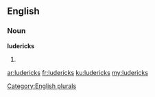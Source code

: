 ==English==

===Noun===
'''ludericks'''

# {{plural of|luderick}}

[[Category:English plurals]]

[[ar:ludericks]]
[[fr:ludericks]]
[[ku:ludericks]]
[[my:ludericks]]